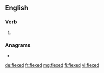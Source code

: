 ==English==

===Verb===
{{head|en|verb form}}

# {{en-past of|flex}}

===Anagrams===
* {{l|en|deflex}}

[[de:flexed]]
[[fr:flexed]]
[[mg:flexed]]
[[fi:flexed]]
[[vi:flexed]]